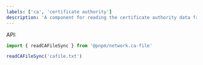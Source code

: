 ---
labels: ['ca', 'certificate authority']
description: 'A component for reading the certificate authority data from a text file'
---

API:

```ts
import { readCAFileSync } from '@pnpm/network.ca-file'

readCAFileSync('cafile.txt')
```
